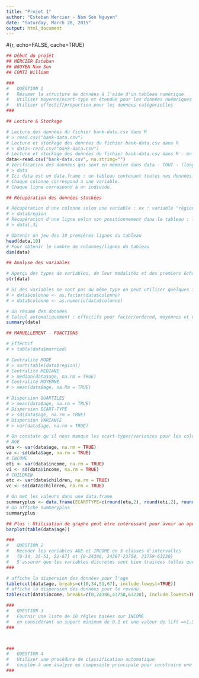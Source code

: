 ```yaml
---
title: "Projet 1"
author: "Esteban Mercier - Nam Son Nguyen"
date: "Saturday, March 28, 2015"
output: html_document
---
```


#{r, echo=FALSE, cache=TRUE}
```r
## Début du projet
## MERCIER Esteban
## NGUYEN Nam Son
## CONTI William

###
#   QUESTION 1
#   Résumer la structure de données à l'aide d'un tableau numérique
#   Utiliser moyenne/ecart-type et étendue pour les données nuémriques
#   Utiliser effectif/proportion pour les données catégorielles
###

## Lecture & Stockage

# Lecture des données du fichier bank-data.csv dans R
# > read.csv("bank-data.csv")
# Lecture et stockage des données du fichier bank-data.csv dans R
# > data<-read.csv("bank-data.csv")
# Lecture et stockage des données du fichier bank-data.csv dans R - en considérant les données manquantes
data<-read.csv("bank-data.csv", na.string="")
# Vérification des données qui sont en mémoire dans data - TOUT - (long tableau dans notre cas)
# > data
# Ici data est un data.frame : un tableau contenant toutes nos données.
# Chaque colonne correspond à une variable.
# Chaque ligne correspond à un individu.

## Récupération des données stockées

# Récupération d'une colonne selon une variable : ex : variable "région"
# > data$region
# Récupération d'une ligne selon son positionnement dans le tableau : la 3ème ligne
# > data[,3]

# Obtenir un jeu des 10 premières lignes du tableau
head(data,10)
# Pour obtenir le nombre de colonnes/lignes du tableau
dim(data)

## Analyse des variables

# Aperçu des types de variables, de leur modalités et des premiers échantillions.
str(data)

# Si des variables ne sont pas du même type on peut utiliser quelques fonctions pour les transformer selon le besoin
# > data$colonne <- as.factor(data$colonne)
# > data$colonne <- as.numeric(data$colonne)

# Un résumé des données
# Calcul automatiquement : effectifs pour factor/ordered, moyennes et quartile pour numeric
summary(data)

## MANUELLEMENT - FONCTIONS

# Effectif
# > table(data$married)

# Centralité MODE
# > sort(table(data$region))
# Centralité MEDIANE
# > median(data$age, na.rm = TRUE)
# Centralité MOYENNE
# > mean(data$age, na.Rm = TRUE)

# Dispersion QUARTILES
# > mean(data$age, na.rm = TRUE)
# Dispersion ECART-TYPE
# > sd(data$age, na.rm = TRUE)
# Dispersion VARIANCE
# > var(data$age, na.rm = TRUE)

# On constate qu'il nous manque les ecart-types/variances pour les colonnes AGE, INCOME et CHILDREN
# AGE
eta <- var(data$age, na.rm = TRUE)
va <- sd(data$age, na.rm = TRUE)
# INCOME
eti <- var(data$income, na.rm = TRUE)
vi <- sd(data$income, na.rm = TRUE)
# CHILDREN
etc <- var(data$children, na.rm = TRUE)
vc <- sd(data$children, na.rm = TRUE)

# On met les valeurs dans une data.frame
summaryplus <- data.frame(ECARTTYPE=c(round(eta,2), round(eti,2), round(etc,2)), VARIANCE=c(round(va,2), round(vi,2), round(vc,2)), row.names=c("AGE","INCOME","CHILDREN"))
# On affiche summaryplus
summaryplus

## Plus : Utilisation de graphe peut etre intéressant pour avoir un aperçu global
barplot(table(data$age))

###
#   QUESTION 2
#   Recoder les variables AGE et INCOME en 3 classes d'intervalles
#   {0-34, 35-51, 52-67} et {0-24386, 24387-23758, 23759-63130}
#   S'assurer que les variables discrètes sont bien traitées telles quelles.
###

# affiche la dispersion des données pour l'age
table(cut(data$age, breaks=c(18,34,51,67), include.lowest=TRUE))
# affiche la dispersion des données pour le revenu
table(cut(data$income, breaks=c(0,24386,43758,63230), include.lowest=TRUE))

###
#   QUESTION 3
#   Fournir une liste de 10 règles basées sur INCOME
#   en considérant un suport minimum de 0.1 et une valeur de lift =>1.5
###



###
#   QUESTION 4
#   Utiliser une procédure de classification automatique
#   couplée à une analyse en composante principale pour construire une typologie des individus.
###



```

